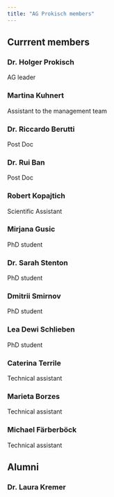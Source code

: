 ```yaml
---
title: "AG Prokisch members"
---
```


## Currrent members

### Dr. Holger Prokisch
AG leader

### Martina Kuhnert
Assistant to the management team

### Dr. Riccardo Berutti
Post Doc

### Dr. Rui Ban
Post Doc



### Robert Kopajtich
Scientific Assistant

### Mirjana Gusic
PhD student

### Dr. Sarah Stenton
PhD student

### Dmitrii Smirnov
PhD student

### Lea Dewi Schlieben
PhD student

### Caterina Terrile
Technical assistant

### Marieta Borzes
Technical assistant

### Michael Färberböck
Technical assistant


## Alumni

### Dr. Laura Kremer
